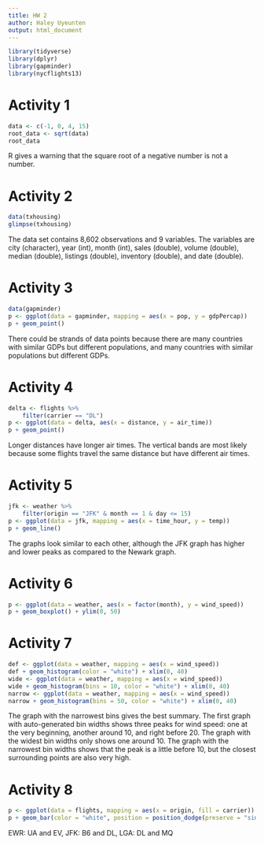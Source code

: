 ```yaml
---
title: HW 2
author: Haley Uyeunten
output: html_document
---
```


```r
library(tidyverse)
library(dplyr)
library(gapminder)
library(nycflights13)
```

# Activity 1
```r
data <- c(-1, 0, 4, 15)
root_data <- sqrt(data)
root_data
```
R gives a warning that the square root of a negative number is not a number.

# Activity 2
```r
data(txhousing)
glimpse(txhousing)
```
The data set contains 8,602 observations and 9 variables. The variables are
city (character), year (int), month (int), sales (double), volume (double),
median (double), listings (double), inventory (double), and date (double). 

# Activity 3
```r
data(gapminder)
p <- ggplot(data = gapminder, mapping = aes(x = pop, y = gdpPercap))
p + geom_point()
```

There could be strands of data points because there are many countries with
similar GDPs but different populations, and many countries with similar
populations but different GDPs.

# Activity 4
```r
delta <- flights %>%
    filter(carrier == "DL")
p <- ggplot(data = delta, aes(x = distance, y = air_time))
p + geom_point()
```

Longer distances have longer air times. The vertical bands are most likely
because some flights travel the same distance but have different air times.

# Activity 5
```r
jfk <- weather %>%
    filter(origin == "JFK" & month == 1 & day <= 15)
p <- ggplot(data = jfk, mapping = aes(x = time_hour, y = temp))
p + geom_line()
```

The graphs look similar to each other, although the JFK graph has higher and
lower peaks as compared to the Newark graph.

# Activity 6
```r
p <- ggplot(data = weather, aes(x = factor(month), y = wind_speed))
p + geom_boxplot() + ylim(0, 50)
```

# Activity 7
```r
def <- ggplot(data = weather, mapping = aes(x = wind_speed))
def + geom_histogram(color = "white") + xlim(0, 40)
wide <- ggplot(data = weather, mapping = aes(x = wind_speed))
wide + geom_histogram(bins = 10, color = "white") + xlim(0, 40)
narrow <- ggplot(data = weather, mapping = aes(x = wind_speed))
narrow + geom_histogram(bins = 50, color = "white") + xlim(0, 40)
```

The graph with the narrowest bins gives the best summary. The first graph with
auto-generated bin widths shows three peaks for wind speed: one at the very
beginning, another around 10, and right before 20. The graph with the widest
bin widths only shows one around 10. The graph with the narrowest bin widths
shows that the peak is a little before 10, but the closest surrounding points
are also very high.

# Activity 8
```r
p <- ggplot(data = flights, mapping = aes(x = origin, fill = carrier))
p + geom_bar(color = "white", position = position_dodge(preserve = "single"))
```

EWR: UA and EV, 
JFK: B6 and DL, 
LGA: DL and MQ